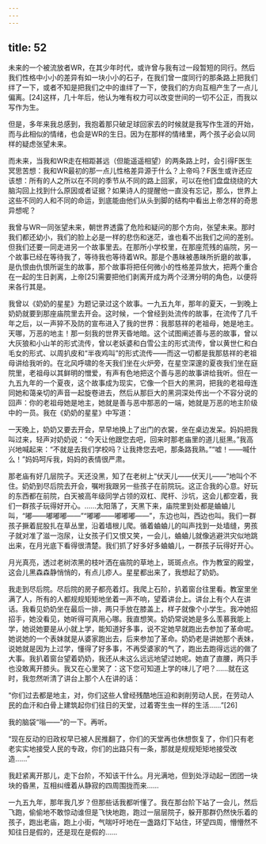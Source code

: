 ```yaml
---
---
---
```

title: 52
---



未来的一个被流放者WR，在其少年时代，或许曾与我有过一段暂短的同行。然后我们性格中小小的差异有如一块小小的石子，在我们曾一度同行的那条路上把我们绊了一下，或者不知是把我们之中的谁绊了一下，使我们的方向互相产生了一点儿偏离。[24]这样，几十年后，他认为唯有权力可以改变世间的一切不公正，而我以写作为生。

但是，多年来我总感到，我抱着那只破足球回家去的时候就是我写作生涯的开始，而与此相似的情绪，也会是WR的生日。因为在那样的情绪里，两个孩子必会以同样的疑虑张望未来。

而未来，当我和WR走在相距甚远（但能遥遥相望）的两条路上时，会引得F医生冥思苦想：我和WR最初的那一点儿性格差异源于什么？上帝吗？F医生或许还应该想：所有的人之所以在不同的季节从不同的路上回家，可以在他们盘盘绕绕的大脑沟回上找到什么原因或者证据？如果诗人的提醒他一直没有忘记，那么，世界上这些不同的人和不同的命运，到底能由他们从头到脚的结构中看出上帝怎样的奇思异想呢？

我曾与WR一同张望未来，朝世界透露了危险和疑问的那个方向，张望未来。那时我们都还幼小，我们的脸上必是一样的悲伤和迷茫，谁也看不出我们之间的差别。但我们还要一同走进另一个故事里去。在那所小学校里，在那座荒残的庙院，另一个故事已经在等待我了，等待我也等待着WR。那是个愚昧被愚昧所折磨的故事，是仇恨由仇恨所诞生的故事，那个故事将把任何微小的性格差异放大，把两个重合在一起的生日剥离，上帝[25]需要把他们剥离开成为两个泾渭分明的角色，以便将来各行其是。

我曾以《奶奶的星星》为题记录过这个故事。一九五九年，那年的夏天，一到晚上奶奶就要到那座庙院里去开会。这时候，一个曾经到处流传的故事，在流传了几千年之后，以一声猝不及防的宣布进入了我的世界：我那慈祥的老祖母，她是地主。天哪，万恶的地主！那一刻我的世界天昏地暗。这个试图阐述善与恶的故事，曾以大灰狼和小山羊的形式流传，曾以老妖婆和白雪公主的形式流传，曾以黄世仁和白毛女的形式、以周扒皮和“半夜鸡叫”的形式流传——而这一切都是我那慈祥的老祖母讲给我听的。在北风呼啸的冬天我们坐在火炉旁，在星空深邃的夏夜我们坐在庭院里，老祖母以其鲜明的憎爱，有声有色地把这个善与恶的故事讲给我听。但在一九五九年的一个夏夜，这个故事成为现实，它像一个巨大的黑洞，把我的老祖母连同她和蔼亲切的声音一起旋卷进去，然后从那巨大的黑洞深处传出一个不容分说的回声：你的老祖母她是地主，她就是善与恶中那恶的一端，她就是万恶的地主阶级中的一员。我在《奶奶的星星》中写道：

一天晚上，奶奶又要去开会，早早地换上了出门的衣裳，坐在桌边发呆。妈妈把我叫过来，轻声对奶奶说：“今天让他跟您去吧，回来时那老庙里的道儿挺黑。”我高兴地喊起来：“不就是去我们学校吗？让我搀您去吧，那条路我熟。”“嘘！——喊什么！”妈妈呵斥我，妈妈的表情很严肃。

那老庙有好几层院子。天还没黑，知了在老树上“伏天儿——伏天儿——”地叫个不住。奶奶到尽后院去开会，嘱咐我跟另一些孩子在前院玩。这正合我的心意。好玩的东西都在前院，白天被高年级同学占领的双杠、爬杆、沙坑，这会儿都空着，我们一群孩子玩得好开心。……太阳落了，天黑下来，庙院里到处都是蛐蛐儿叫，“嘟——嘟嘟嘟——”“嘟嘟——嘟嘟嘟——”，东边也叫，西边也叫。我们一群孩子撅着屁股扎在草丛里，沿着墙根儿爬。循着蛐蛐儿的叫声找到一处墙缝，男孩子就对准了滋一泡尿，让女孩子们又恨又笑，一会儿，蛐蛐儿就像逃避洪灾似地跳出来，在月光底下看得很清楚。我们抓了好多好多蛐蛐儿，一群孩子玩得好开心。

月光真亮，透过老树浓黑的枝叶洒在庙院的草地上，斑斑点点。作为教室的殿堂，这会儿黑森森静悄悄的，有点儿疹人。星星都出来了，我想起了奶奶。

我走到尽后院。尽后院的房子都亮着灯。我爬上石阶，扒着窗台往里看。教室里坐满了人，所有的人都规规矩矩地坐着一声不响，望着讲台上。讲台上有个人在讲话。我看见奶奶坐在最后一排，两只手放在膝盖上，样子就像个小学生。我冲她招招手，她没看见，她听得可真用心哪。我直想笑。奶奶常说她是多么羡慕我能上学，她说她要是从小就上学，能知道好多事，说不定她早就跑出去参加了革命呢。她说她的一个表妹就是从婆家跑出去，后来参加了革命。奶奶老是讲她那个表妹，说她就是因为上过学，懂得了好多事，不再受婆家的气了，跑出去跑得远远的做了大事。我扒着窗台望着奶奶，我还从未这么远远地望过她呢。她直了直腰，两只手也没敢离开膝头。我又在心里笑了：这下您可知道上学的味儿了吧？……就在这时，我忽然听清了讲台上那个人在讲的话：

“你们过去都是地主，对，你们这些人曾经残酷地压迫和剥削劳动人民，在劳动人民的血汗和白骨上建筑起你们往日的天堂，过着寄生虫一样的生活……”[26]

我的脑袋“嗡——”的一下。再听。

“现在反动的旧政权早已被人民推翻了，你们的天堂再也休想恢复了，你们只有老老实实地接受人民的专政，你们的出路只有一条，那就是规规矩矩地接受改造……”

我赶紧离开那儿，走下台阶，不知该干什么。月光满地，但到处浮动起一团团一块块的昏黑，互相纠缠着从静寂的四周围拢而来……

一九五九年，那年我几岁？但那些话我都听懂了。我在那台阶下站了一会儿，然后飞跑，偷偷地不敢惊动谁但是飞快地跑，跑过一层层院子，躲开那群仍然快乐着的孩子，跑出老庙，跑上小街，气喘吁吁地在一盏路灯下站住，环望四周，懵懵然不知往日是假的，还是现在是假的……